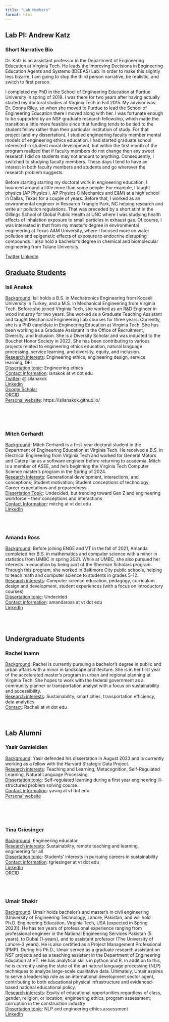 ```yaml
---
title: "Lab Members"
format: html
---
```


## Lab PI: Andrew Katz


### Short Narrative Bio

Dr. Katz is an assistant professor in the Department of Engineering Education at Virginia Tech. He leads the Improving Decisions in Engineering Education Agents and Systems (IDEEAS) Lab. In order to make this slightly less bizarre, I am going to stop the third person narrative, be realistic, and switch to first person.

I completed my PhD in the School of Engineering Education at Purdue University in spring of 2019. I was there for two years after having actually started my doctoral studies at Virginia Tech in Fall 2015. My advisor was Dr. Donna Riley, so when she moved to Purdue to lead the School of Engineering Education there I moved along with her. I was fortunate enough to be supported by an NSF graduate research fellowship, which made the transition a little more feasible since that funding tends to be tied to the student fellow rather than their particular institution of study. For that project (and my dissertation), I studied engineering faculty member mental models of engineering ethics education. I had started graduate school interested in student moral development, but within the first month of the program realized that if faculty members do not change then any sweet research I did on students may not amount to anything. Consequently, I switched to studying faculty members. These days I tend to have an interest in both faculty members and students and go wherever the research problem suggests.

Before starting starting my doctoral work in engineering education, I bounced around a little more than some people. For example, I taught physics (AP Physics I, AP Physics C Mechanics and E&M) at a high school in Dallas, Texas for a couple of years. Before that, I worked as an environmental engineer in Research Triangle Park, NC helping research and write air pollution regulations. That was preceded by a short stint in the Gillings School of Global Public Health at UNC where I was studying health effects of inhalation exposure to small particles in exhaust gas. Of course, I was interested in that from my master's degree in environmental engineering at Texas A&M University, where I focused more on water pollution and epigenetic effects of exposure to endocrine disrupting compounds. I also hold a bachelor's degree in chemical and biomolecular engineering from Tulane University.

<!-- add social media links for twitter and linkedin -->
[Twitter](https://x.com/doc_katz)
[LinkedIn](https://www.linkedin.com/in/andrew-katz-vt/)

## <u>Graduate Students</u>


### Isil Anakok
<u>Background</u>: Isil holds a B.S. in Mechatronics Engineering from Kocaeli University in Turkey, and a M.S. in Mechanical Engineering from Virginia Tech. Before she joined Virginia Tech, she worked as an R&D Engineer in wood industry for two years. She worked as a Graduate Teaching Assistant and taught Mechanical Engineering Lab courses for three years. Currently, she is a PhD candidate in Engineering Education at Virginia Tech. She has been working as a Graduate Assistant in the Office of Recruitment, Diversity, and Inclusion. She is a Diversity Scholar and was inducted to the Bouchet Honor Society in 2022.  She has been contributing to various projects related to engineering ethics education, natural language processing, service learning, and diversity, equity, and inclusion. <br/>
<u>Research interests</u>: Engineering ethics, engineering design, service learning, DEI <br/>
<u>Dissertation topic</u>: Engineering ethics <br/>
<u>Contact information</u>: ianakok at vt dot edu <br/>
<u>Twitter</u>: @isilanakok <br/>
[Linkedin](www.linkedin.com/in/isilanakok) <br/>
[Google Scholar](https://scholar.google.com/citations?user=lEtuHMQAAAAJ&hl=en&oi=ao) <br/>
[ORCID](https://orcid.org/0000-0002-1572-8024) <br/>
<u>Personal website</u>: https://isilanakok.github.io/ <br/>



<br/>
<br/>
<br/>

### Mitch Gerhardt

<u>Background</u>: Mitch Gerhardt is a first-year doctoral student in the Department of Engineering Education at Virginia Tech. He received a B.S. in Electrical Engineering from Virginia Tech and worked for General Motors and Caterpillar as a software engineer before returning to academia. Mitch is a member of ASEE, and he’s beginning the Virginia Tech Computer Science master’s program in the Spring of 2024. <br/> 
<u> Research Interests</u>: Generational development, interactions, and conceptions; Student motivation; Student conceptions of technology; Career expectations and preparedness <br/>
<u>Dissertation Topic</u>: Undecided, but trending toward Gen Z and engineering workforce – their conceptions and interactions <br/>
<u>Contact Information</u>: mitchg at vt dot edu <br/>
[LinkedIn](https://www.linkedin.com/in/mitchell-gerhardt/) 



<br/>
<br/>

### Amanda Ross
<u>Background</u>: Before joining ENGE and VT in the fall of 2021, Amanda completed her B.S. in mathematics and computer science with a minor in statistics from UMBC in spring 2021. While at UMBC, she also pursued her interests in education by being part of the Sherman Scholars program. Through this program, she worked in Baltimore City public schools, helping to teach math and computer science to students in grades 5-12.<br/>
<u>Research interests</u>: Computer science education, pedagogy, curriculum design and development, student experiences (with a focus on introductory courses) <br/>
<u>Dissertation topic</u>: Undecided <br/>
<u>Contact information</u>: amandaross at vt dot edu <br/>
[LinkedIn](https://www.linkedin.com/in/amanda-ross-040993163/)


<br/>
<br/>





## Undergraduate Students


### Rachel Inamn
<u>Background</u>: Rachel is currently pursuing a bachelor's degree in public and urban affairs with a minor in landscape architecture. She is in her first year of the accelerated master's program in urban and regional planning at Virginia Tech. She hopes to work with the federal government as a community planner or transportation analyst with a focus on sustainability and accessibility.
<br/>
<u>Research interests</u>: Sustainability, smart cities, transportation efficiency, data analytics
<br/>
<u>Contact</u>: Racheli at vt dot edu

<br/>

## Lab Alumni


### Yasir Gamieldien
<u>Background</u>: Yasir defended his dissertation in August 2023 and is currently working as a fellow with the Harvard Strategic Data Project. <br/>
<u>Research interests</u>: Teaching and Learning, Metacognition, Self-Regulated Learning, Natural Language Processing.<br/>
<u>Dissertation topic</u>: Self-regulated learning during a first year engineering ill-structured problem solving course. <br/>
<u>Contact information</u>: yasirg at vt dot edu <br/>
[Personal website](https://yasirg90.github.io/)

<br/>
<br/>
<br/>



### Tina Griesinger
<u>Background</u>: Engineering educator  <br/>
<u>Research interests</u>: Sustainability, remote teaching and learning, engineering for all <br/>
<u>Dissertation topic</u>: Students’ interests in pursuing careers in sustainability <br/>
<u>Contact information</u>: tgriesinger at vt dot edu <br/>
[LinkedIn](https://www.linkedin.com/in/tina-griesinger-109b4429) <br/>
[ORCID](https://orcid.org/0000-0001-5313-5265) <br/>


<br/>
<br/>

### Umair Shakir
<u>Background</u>: Umair holds bachelor's and master's in civil engineering (University of Engineering Technology, Lahore, Pakistan, and will hold Ph.D. Engineering Education, Virginia Tech, USA [expected in Spring  2023]). He has ten years of professional experience ranging from professional engineer in the National Engineering Services Pakistan (5 years), to Dubai (1-years), and to assistant professor (The University of Lahore-3 years). He is also certified as a Project Management Professional (PMP). During his Ph.D., Umair served as a graduate research assistant on NSF projects and as a teaching assistant in the Department of Engineering Education at VT. He has analytical skills in python and R. In addition to this, he is currently using the state of the art natural language processing (NLP) techniques to analyze large-scale qualitative data. Ultimately, Umair aspires to serve a leadership role as an international development sector agent, contributing to both educational physical infrastructure and evidenced-based national educational policy. 
<br/>
<u>Research interests</u>: Equity of educational opportunities regardless of class, gender, religion, or location; engineering ethics; program assessment; corruption in the construction industry 
<br/>
<u>Dissertation topic</u>: NLP and engineering ethics assessment 
<br/>
[LinkedIn](www.linkedin.com/in/umair-shakir)
